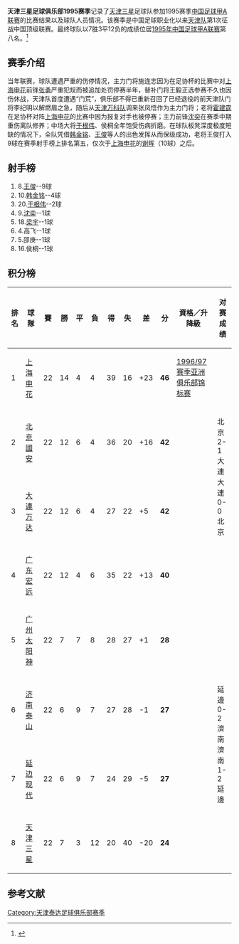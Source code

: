 {{Infobox football club season
| club               = [[天津泰达足球俱乐部|天津三星]]
| season             = [[文件:TianjinFC.gif|120px]]<br>1995
| manager            = {{flagicon|CHN}} [[蔺新江|蔺新江]]
| chairman           = 
| chrtitle           = 
| captain            =[[韩金铭|韩金铭]]
| topscorer         =[[王俊|王俊]]（9球）
| 联赛             = [[中国足球甲A联赛|甲A联赛]]
| 联赛排名      = [[1995年中国足球甲A联赛|第八名]]
|pattern_la1=|pattern_b1=|pattern_ra1=| 
|leftarm1=FFFFFF|body1=FFFFFF|rightarm1=FFFFFF|shorts1=FFFFFF|socks1=FFFFFF|
|pattern_la2=|pattern_b2=|pattern_ra2=| 
|leftarm2=3333FF|body2=3333FF|rightarm2=3333FF|shorts2=3333FF|socks2=3333FF| 
| prevseason         = [[天津足球俱乐部1994赛季|1994年]]
| nextseason         = [[天津三星足球俱乐部1996赛季|1996年]]
}}

'''天津三星足球俱乐部1995赛季'''记录了[[天津泰达足球俱乐部|天津三星]]足球队参加1995赛季[[1995年中国足球甲A联赛|中国足球甲A联赛]]的比赛结果以及球队人员情况。该赛季是中国足球职业化以来[[天津泰达|天津队]]第1次征战中国顶级联赛。最终球队以7胜3平12负的成绩位居[[1995年中国足球甲A联赛|1995年中国足球甲A联赛]]第八名。<ref>{{cite web |url=http://sports.enorth.com.cn/system/2008/01/02/002588229.shtml |language=zh-cn |title=资料：天津泰达队前身——1995年的天津三星队 |publisher=北方网 |date=2008-01-02 |accessdate=2012-03-09 |archive-date=2016-05-30 |archive-url=https://web.archive.org/web/20160530091045/http://sports.enorth.com.cn/system/2008/01/02/002588229.shtml |dead-url=no }}</ref>

== 赛季介绍 ==
当年联赛，球队遭遇严重的伤停情况，主力门将施连志因为在足协杯的比赛中对[[上海申花|上海申花]]前锋[[张勇|张勇]]严重犯规而被追加处罚停赛半年，替补门将王毅正选参赛不久也因伤休战，天津队首度遭遇“门荒”，俱乐部不得已重新召回了已经退役的前天津队门将李纪明以解燃眉之急，随后从[[天津万科足球俱乐部|天津万科队]]调来张凤悟作为主力门将；老将[[霍建霆|霍建霆]]在足协杯对阵[[上海申花|上海申花]]的比赛中因为报复对手也被停赛；主力前锋[[沈奕|沈奕]]在赛季中期重伤离队修养；中场大将[[于根伟|于根伟]]、侯桐全年饱受伤病折磨。在球队板凳深度极度短缺的情况下，全队凭借[[韩金铭|韩金铭]]、[[王俊|王俊]]等人的出色发挥从而保级成功，老将王俊打入9球在赛季射手榜上排名第五，仅次于[[上海申花|上海申花]]的[[谢晖|谢晖]]（10球）之后。

==射手榜==
#8.[[王俊|王俊]]--9球<br>
#10.[[韩金铭|韩金铭]]--4球<br>
#20.[[于根伟|于根伟]]--2球<br>
#9.[[沈奕|沈奕]]--1球<br>
#18.[[梁宇|梁宇]]--1球<br>
#4.高飞--1球<br>
#5.邵庚--1球<br>
#16.侯桐--1球

== 积分榜 ==
{| class="wikitable sortable" style="text-align: center; width: 80%; font-size: 90%"
! style="width: 7%" | 排名
! style="width: 15%"| 球隊
! style="width: 5%" | 賽
! style="width: 5%" | 勝
! style="width: 5%" | 平
! style="width: 5%" | 負
! style="width: 5%" | 得
! style="width: 5%" | 失
! style="width: 6%" | 差
! style="width: 6%" | 分
! style="width: 25%"| 資格／升降級
! style="width: 25%"| 对赛成绩
|- bgcolor=gold
|1||align="left"|[[上海申花足球俱樂部|上海申花]]||22||14||4||4||39||16||+23||'''46'''||[[1996/97赛季亚洲俱乐部锦标赛|1996/97赛季亚洲俱乐部锦标赛]]
|- bgcolor=silver
|2||align="left"|[[北京國安足球俱樂部|北京國安]]||22||12||6||4||36||20||+16||'''42'''||
|bgcolor=white rowspan=2|北京 2-1 大連<br>大連 0-0 北京
|-bgcolor=#DEB887
|3||align="left"|[[大連实德足球俱樂部|大連万达]]||22||12||6||4||27||22||+5||'''42'''||
|- 
|4||align="left"|[[广东宏远足球俱樂部|广东宏远]]||22||12||4||6||35||22||+13||'''40'''||
|-
|5||align="left"|[[广州医药足球俱樂部|广州太阳神]]||22||7||7||8||28||27||+1||'''28'''||
|-
|6||align="left"|[[山東魯能泰山足球俱樂部|济南泰山]]||22||6||9||7||27||28||-1||'''27'''||
|bgcolor=white rowspan=2|延邊 0-2 濟南<br>濟南 1-2 延邊
|-
|7||align="left"|[[延边足球俱乐部|延边现代]]||22||6||9||7||24||29||-5||'''27'''||
|-
|8||align="left"|[[天津泰达足球俱乐部|天津三星]]||22||7||3||12||20||40||-20||'''24'''||
|}

== 参考文献 ==
<div class="references-small">
<references />
</div>
{{1995年甲A分类名单天津}}
{{天津泰达足球俱乐部}}

[[Category:天津泰达足球俱乐部赛季|Category:天津泰达足球俱乐部赛季]]